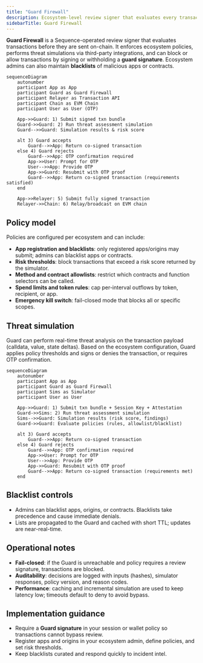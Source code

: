 ```yaml
---
title: "Guard Firewall"
description: Ecosystem-level review signer that evaluates every transaction against policies, simulations, and blacklists before allowing execution.
sidebarTitle: Guard Firewall
---
```


**Guard Firewall** is a Sequence-operated review signer that evaluates transactions before they are sent on-chain. It enforces ecosystem policies, performs threat simulations via third-party integrations, and can block or allow transactions by signing or withholding a **guard signature**. Ecosystem admins can also maintain **blacklists** of malicious apps or contracts.

```mermaid
sequenceDiagram
    autonumber
    participant App as App
    participant Guard as Guard Firewall
    participant Relayer as Transaction API
    participant Chain as EVM Chain
    participant User as User (OTP)

    App->>Guard: 1) Submit signed txn bundle
    Guard->>Guard: 2) Run threat assessment simulation
    Guard-->>Guard: Simulation results & risk score

    alt 3) Guard accepts
        Guard-->>App: Return co-signed transaction
    else 4) Guard rejects
        Guard-->>App: OTP confirmation required
        App->>User: Prompt for OTP
        User-->>App: Provide OTP
        App->>Guard: Resubmit with OTP proof
        Guard-->>App: Return co-signed transaction (requirements satisfied)
    end

    App->>Relayer: 5) Submit fully signed transaction
    Relayer->>Chain: 6) Relay/broadcast on EVM chain
```

## Policy model

Policies are configured per ecosystem and can include:

- **App registration and blacklists**: only registered apps/origins may submit; admins can blacklist apps or contracts.
- **Risk thresholds**: block transactions that exceed a risk score returned by the simulator.
- **Method and contract allowlists**: restrict which contracts and function selectors can be called.
- **Spend limits and token rules**: cap per-interval outflows by token, recipient, or app.
- **Emergency kill switch**: fail-closed mode that blocks all or specific scopes.

## Threat simulation

Guard can perform real-time threat analysis on the transaction payload (calldata, value, state deltas). Based on the ecosystem configuration, Guard applies policy thresholds and signs or denies the transaction, or requires OTP confirmation.

```mermaid
sequenceDiagram
    autonumber
    participant App as App
    participant Guard as Guard Firewall
    participant Sims as Simulator
    participant User as User

    App->>Guard: 1) Submit txn bundle + Session Key + Attestation
    Guard->>Sims: 2) Run threat assessment simulation
    Sims-->>Guard: Simulation results (risk score, findings)
    Guard->>Guard: Evaluate policies (rules, allowlist/blacklist)

    alt 3) Guard accepts
        Guard-->>App: Return co-signed transaction
    else 4) Guard rejects
        Guard-->>App: OTP confirmation required
        App->>User: Prompt for OTP
        User-->>App: Provide OTP
        App->>Guard: Resubmit with OTP proof
        Guard-->>App: Return co-signed transaction (requirements met)
    end
```

## Blacklist controls

- Admins can blacklist apps, origins, or contracts. Blacklists take precedence and cause immediate denials.
- Lists are propagated to the Guard and cached with short TTL; updates are near-real-time.

## Operational notes

- **Fail-closed**: if the Guard is unreachable and policy requires a review signature, transactions are blocked.
- **Auditability**: decisions are logged with inputs (hashes), simulator responses, policy version, and reason codes.
- **Performance**: caching and incremental simulation are used to keep latency low; timeouts default to deny to avoid bypass.

## Implementation guidance

- Require a **Guard signature** in your session or wallet policy so transactions cannot bypass review.
- Register apps and origins in your ecosystem admin, define policies, and set risk thresholds.
- Keep blacklists curated and respond quickly to incident intel.
